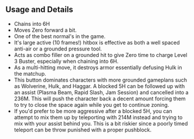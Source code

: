 ## Usage and Details

- Chains into <InputBlock>6H</InputBlock>
- Moves Zero forward a bit.
- One of the best normal's in the game.
- It's large active (10 frames!) hitbox is effective as both a well spaced anti-air or a grounded pressure tool.
- Acts as combo filler on a grounded hit to give Zero time to charge Level 3 Buster, especially when chaining into <InputBlock>6H</InputBlock>.
- As a multi-hitting move, it destroys armor essentially defusing Hulk in the matchup.
- This button dominates characters with more grounded gameplans such as Wolverine, Hulk, and Haggar. A blocked <InputBlock>5H</InputBlock> can be followed up with
  an assist (Plasma Beam, Rapid Slash, Jam Session) and cancelled into a <InputBlock>236M</InputBlock>. This will push the character back a decent amount
  forcing them to try to close the space again while you get to continue zoning.
- If you'd prefer to be more aggressive after a blocked <InputBlock>5H</InputBlock>, you can attempt to mix them up by teleporting with <InputBlock>214M</InputBlock>
  instead and trying to mix with your assist behind you. This is a bit riskier since a poorly timed teleport can be throw punished with a proper pushblock.
